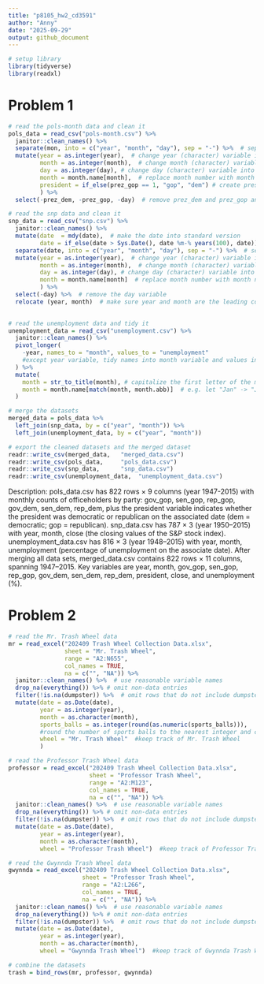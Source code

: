 ```yaml
---
title: "p8105_hw2_cd3591"
author: "Anny"
date: "2025-09-29"
output: github_document
---
```


```r
# setup library
library(tidyverse)
library(readxl)
```

# Problem 1
```r
# read the pols-month data and clean it
pols_data = read_csv("pols-month.csv") %>%  
  janitor::clean_names() %>%
  separate(mon, into = c("year", "month", "day"), sep = "-") %>%  # separate mon into year, month and day by "-"
  mutate(year = as.integer(year),  # change year (character) variable into integer
         month = as.integer(month),  # change month (character) variable into integer
         day = as.integer(day), # change day (character) variable into integer
         month = month.name[month],  # replace month number with month name 
         president = if_else(prez_gop == 1, "gop", "dem") # create president variable taking values gop and dem
         ) %>%
  select(-prez_dem, -prez_gop, -day)  # remove prez_dem and prez_gop and the day variable

```

```r
# read the snp data and clean it
snp_data = read_csv("snp.csv") %>%
  janitor::clean_names() %>%
  mutate(date  = mdy(date),  # make the date into standard version
         date = if_else(date > Sys.Date(), date %m-% years(100), date)) %>%   # e.g. let 2068 into 1968
  separate(date, into = c("year", "month", "day"), sep = "-") %>%  # separate date into month, day and year by "-"
  mutate(year = as.integer(year),  # change year (character) variable into integer
         month = as.integer(month),  # change month (character) variable into integer
         day = as.integer(day), # change day (character) variable into integer
         month = month.name[month]  # replace month number with month name
         ) %>%
  select(-day) %>%  # remove the day variable
  relocate (year, month)  # make sure year and month are the leading columns
  
```

```r
# read the unemployment data and tidy it
unemployment_data = read_csv("unemployment.csv") %>%
  janitor::clean_names() %>%
  pivot_longer(
    -year, names_to = "month", values_to = "unemployment"  
    #except year variable, tidy names into month variable and values into unemployment variable
  ) %>%
  mutate(
    month = str_to_title(month), # capitalize the first letter of the month to match other datasets
    month = month.name[match(month, month.abb)]  # e.g. let "Jan" -> "January"
  )

# merge the datasets
merged_data = pols_data %>%
  left_join(snp_data, by = c("year", "month")) %>%
  left_join(unemployment_data, by = c("year", "month"))

```

```r
# export the cleaned datasets and the merged dataset
readr::write_csv(merged_data,   "merged_data.csv")
readr::write_csv(pols_data,     "pols_data.csv")
readr::write_csv(snp_data,      "snp_data.csv")
readr::write_csv(unemployment_data,  "unemployment_data.csv")
```

Description: 
pols_data.csv has 822 rows × 9 columns (year 1947-2015) with monthly counts of officeholders by party: gov_gop, sen_gop, rep_gop, gov_dem, sen_dem, rep_dem, plus the president variable indicates whether the president was democratic or republican on the associated date (dem = democratic; gop = republican). snp_data.csv has 787 × 3 (year 1950–2015) with year, month, close (the closing values of the S&P stock index). unemployment_data.csv has 816 × 3 (year 1948–2015) with year, month, unemployment (percentage of unemployment on the associate date). After merging all data sets, merged_data.csv contains 822 rows × 11 columns, spanning 1947–2015. Key variables are year, month, gov_gop, sen_gop, rep_gop, gov_dem, sen_dem, rep_dem, president, close, and unemployment (%). 

# Problem 2
```r
# read the Mr. Trash Wheel data
mr = read_excel("202409 Trash Wheel Collection Data.xlsx", 
                sheet = "Mr. Trash Wheel", 
                range = "A2:N655", 
                col_names = TRUE,
                na = c("", "NA")) %>% 
  janitor::clean_names() %>%  # use reasonable variable names
  drop_na(everything()) %>% # omit non-data entries
  filter(!is.na(dumpster)) %>%  # omit rows that do not include dumpster-specific data
  mutate(date = as.Date(date),
         year = as.integer(year),
         month = as.character(month),
         sports_balls = as.integer(round(as.numeric(sports_balls))),  
         #round the number of sports balls to the nearest integer and converts the result to an integer variable
         wheel = "Mr. Trash Wheel"  #keep track of Mr. Trash Wheel
         )  

# read the Professor Trash Wheel data
professor = read_excel("202409 Trash Wheel Collection Data.xlsx", 
                       sheet = "Professor Trash Wheel", 
                       range = "A2:M123", 
                       col_names = TRUE,
                       na = c("", "NA")) %>% 
  janitor::clean_names() %>%  # use reasonable variable names
  drop_na(everything()) %>% # omit non-data entries
  filter(!is.na(dumpster)) %>%  # omit rows that do not include dumpster-specific data
  mutate(date = as.Date(date),
         year = as.integer(year),
         month = as.character(month),
         wheel = "Professor Trash Wheel")  #keep track of Professor Trash Wheel

# read the Gwynnda Trash Wheel data
gwynnda = read_excel("202409 Trash Wheel Collection Data.xlsx", 
                     sheet = "Professor Trash Wheel", 
                     range = "A2:L266", 
                     col_names = TRUE,
                     na = c("", "NA")) %>% 
  janitor::clean_names() %>%  # use reasonable variable names
  drop_na(everything()) %>% # omit non-data entries
  filter(!is.na(dumpster)) %>%  # omit rows that do not include dumpster-specific data
  mutate(date = as.Date(date),
         year = as.integer(year),
         month = as.character(month),
         wheel = "Gwynnda Trash Wheel")  #keep track of Gwynnda Trash Wheel

# combine the datasets
trash = bind_rows(mr, professor, gwynnda)
```